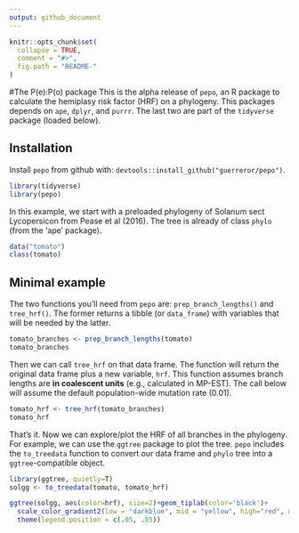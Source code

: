 ```yaml
---
output: github_document
---
```


<!-- README.md is generated from README.Rmd. Please edit that file -->

```r
knitr::opts_chunk$set(
  collapse = TRUE,
  comment = "#>",
  fig.path = "README-"
)
```

#The P(e):P(o) package
This is the alpha release of `pepo`, an R package to calculate the hemiplasy risk factor (HRF) on a phylogeny. This packages depends on `ape`, `dplyr`, and `purrr`. The last two are part of the `tidyverse` package (loaded below). 

## Installation
Install `pepo` from github with: `devtools::install_github("guerreror/pepo")`.

```r
library(tidyverse)
library(pepo)
```

In this example, we start with a preloaded phylogeny of Solanum sect Lycopersicon from Pease et al (2016). The tree is already of class `phylo` (from the 'ape' package). 

```r
data("tomato")
class(tomato)
```

## Minimal example
The two functions you'll need from `pepo` are: `prep_branch_lengths()` and `tree_hrf()`. The former returns a tibble (or `data_frame`) with variables that will be needed by the latter.

```r
tomato_branches <- prep_branch_lengths(tomato) 
tomato_branches
```

Then we can call `tree_hrf` on that data frame. The function will return the original data frame plus a new variable, `hrf`. This function assumes branch lengths are **in coalescent units** (e.g., calculated in MP-EST). The call below will assume the default population-wide mutation rate (0.01).

```r
tomato_hrf <- tree_hrf(tomato_branches)
tomato_hrf
```

That's it. Now we can explore/plot the HRF of all branches in the phylogeny. For example, we can use the `ggtree` package to plot the tree. `pepo` includes the `to_treedata` function to convert our data frame and `phylo` tree into a `ggtree`-compatible object.

```r
library(ggtree, quietly=T)
solgg <- to_treedata(tomato, tomato_hrf)

ggtree(solgg, aes(color=hrf), size=2)+geom_tiplab(color='black')+
  scale_color_gradient2(low = "darkblue", mid = "yellow", high="red", midpoint=1, na.value="grey80")+
  theme(legend.position = c(.05, .85))
```

